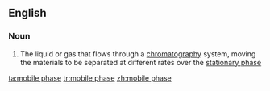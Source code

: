 ==English==

===Noun===
{{en-noun|head=[[mobile]] [[phase]]}}

#{{chemistry}} The liquid or gas that flows through a [[chromatography]] system, moving the materials to be separated at different rates over the [[stationary phase]]

[[ta:mobile phase]]
[[tr:mobile phase]]
[[zh:mobile phase]]